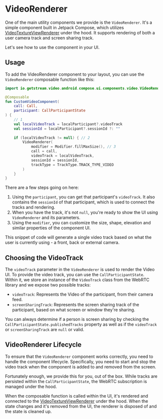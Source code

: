 # VideoRenderer

One of the main utility components we provide is the `VideoRenderer`. It's a simple component built in Jetpack Compose, which utilizes [VideoTextureViewRenderer](https://getstream.github.io/webrtc-android/stream-webrtc-android-ui/io.getstream.webrtc.android.ui/-video-texture-view-renderer/index.html) under the hood. It supports rendering of both a user camera track and screen sharing track.

Let's see how to use the component in your UI.

## Usage

To add the VideoRenderer component to your layout, you can use the `VideoRenderer` composable function like this:

```kotlin
import io.getstream.video.android.compose.ui.components.video.VideoRenderer

@Composable
fun CustomVideoComponent(
    call: Call,
    participant: CallParticipantState
) {
    // 1
    val localVideoTrack = localParticipant?.videoTrack
    val sessionId = localParticipant?.sessionId ?: ""
  
    if (localVideoTrack != null) { // 2
        VideoRenderer(
            modifier = Modifier.fillMaxSize(), // 3
            call = call,
            videoTrack = localVideoTrack,
            sessionId = sessionId,
            trackType = TrackType.TRACK_TYPE_VIDEO
        ) 
    }
}
```

There are a few steps going on here:

1. Using the `participant`, you can get that participant's `videoTrack`. It also contains the `sessionId` of that participant, which is used to connect the tracks and rendering.
2. When you have the track, it's not `null`, you're ready to show the UI using `VideoRenderer` and its parameters.
3. Using the `modifier`, you can customize the size, shape, elevation and similar properties of the component UI.

This snippet of code will generate a single video track based on what the user is currently using - a front, back or external camera.

## Choosing the VideoTrack

The `videoTrack` parameter in the `VideoRenderer` is used to render the Video UI. To provide the video track, you can use the `CallParticipantState`. Within it, we store an instance of the `VideoTrack` class from the WebRTC library and we expose two possible tracks:

* `videoTrack`: Represents the Video of the participant, from their camera feed.
* `screenSharingTrack`: Represents the screen sharing track of the participant, based on what screen or window they're sharing.

You can always determine if a person is screen sharing by checking the `CallParticipantState.publishedTracks` property as well as if the `videoTrack` or `screenSharingTrack` are `null` or valid.

## VideoRenderer Lifecycle

To ensure that the `VideoRenderer` component works correctly, you need to handle the component lifecycle. Specifically, you need to start and stop the video track when the component is added to and removed from the screen.

Fortunately enough, we provide this for you, out of the box. While tracks are persisted within the `CallParticipantState`, the WebRTC subscription is managed under the hood.

When the composable function is called within the UI, it's rendered and connected to the [VideoTextureViewRenderer](https://getstream.github.io/webrtc-android/stream-webrtc-android-ui/io.getstream.webrtc.android.ui/-video-texture-view-renderer/index.html) under the hood. When the state changes and it's removed from the UI, the renderer is disposed of and the state is cleaned up.